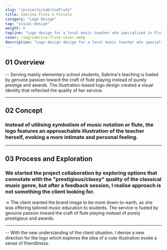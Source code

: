 ```yaml
---
slug: "/projects/sabrinaFlute"
title: Sabrina Flute & Piccolo
catagory: "Logo Design"
tag: "visual-design"
weight: 6
tagline: "Logo design for a local music teacher who specialised in Flute and Piccolo"
cover: /img/sabrina-flute-cover.webp
description: "Logo design design for a local music teacher who specialised in Flute and Piccolo"
---
```


## 01 Overview

-- Serving mainly elementary school students, Sabrina's teaching is fueled by genuine passion toward the craft of flute playing instead of purely prestige and awards. The illustration-based logo design created a visual identity that reflected the quality of her service.

<ProjectInfo>
  <ProjectInfoItem fieldName="My Role" value="Logo Design, Visual Design" />
  <ProjectInfoItem fieldName="Duration" value="2 weeks" />
  <ProjectInfoItem fieldName="Tools" value="Illustrator" />
</ProjectInfo>

---

## 02 Concept

### Instead of utilising symbolism of music notation or flute, the logo features an approachable illustration of the teacher herself, evoking a more intimate and personal feeling.

<FullImage src="/img/sabrina-flute/logo-display.webp" alt="Logo display" />

<FullImage
  src="/img/sabrina-flute/logo-breakdown.webp"
  alt="Logo Breakdown"
  noPadding
/>

---

## 03 Process and Exploration

### We started the project collaboration by exploring options that connotate with the "prestigious/classy" quality of the classical music genre, but after a feedback session, I realise approach is not something the client looking for.

<FullImage
  src="/img/sabrina-flute/logo-attempt-ideation.webp"
  alt="Logo Ideation Attempt"
/>

<FullImage
  src="/img/sabrina-flute/logo-refine.webp"
  alt="Logo Ideation Attempt"
/>

<FullImage
  src="/img/sabrina-flute/logo-attempt-refine.webp"
  alt="Logo Refine Attempt"
/>

-> The client wanted the brand image to be more down-to-earth, as she was offering tailored music education to students. The service is fueled by genuine passion toward the craft of flute playing instead of purely prestigious and awards.

---

-- With the new understanding of the client situation. I devise a new direction for the logo which explores the idea of a cute illustration evoke a sense of friendliness.

<FullImage
  src="/img/sabrina-flute/logo-new.webp"
  alt="New direction"
  noPadding
/>
